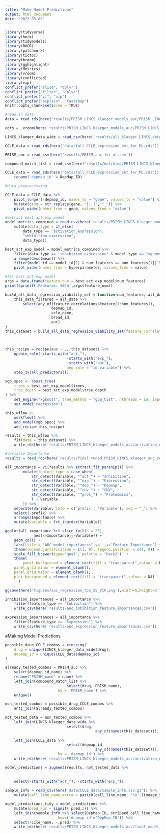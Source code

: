 ```yaml
---
title: "Make Model Predictions"
output: html_document
date: '2022-03-09'
---
```


```r
library(tidyverse)
library(here)
library(tidymodels)
library(ROCR)
library(patchwork)
library(tictoc)
library(broom)
library(gghighlight)
library(Metrics)
library(vroom)
library(conflicted)
library(vip)
conflict_prefer("slice", "dplyr")
conflict_prefer("filter", "dplyr")
conflict_prefer("vi", "vip")
conflict_prefer("explain", "fastshap")
knitr::opts_chunk$set(echo = TRUE)
```


```r
#read in data
data = read_rds(here('results/PRISM_LINCS_klaeger_models_auc/PRISM_LINCS_klaeger_data_for_ml_5000feat_auc.rds.gz'))

cors =  vroom(here('results/PRISM_LINCS_klaeger_models_auc/PRISM_LINCS_klaeger_data_feature_correlations_auc.csv'))

LINCS_klaeger_data_wide = read_csv(here('results/all_klaeger_LINCS_data_for_ml_wide.csv'))

CCLE_data = read_rds(here('data/full_CCLE_expression_set_for_ML.rds'))

PRISM_auc = read_csv(here('results/PRISM_auc_for_ml.csv'))

compound_match_list = read_csv(here('results/matching/PRISM_LINCS_klaeger_drug_matches.csv'))  

CCLE_data = read_rds(here('data/full_CCLE_expression_set_for_ML.rds')) %>% 
	rename('depmap_id' = DepMap_ID)
```

```r
#data preprocessing

CCLE_data = CCLE_data %>% 
	pivot_longer(-depmap_id, names_to = "gene", values_to = "value") %>% 
	mutate(gene = str_replace(gene, "[-;]", "_")) %>% 
	pivot_wider(names_from = gene, values_from = 'value')
```

```r
#extract best act-exp model
model_metrics_combined = read_csv(here('results/PRISM_LINCS_klaeger_models_auc/PRISM_LINCS_klaeger_models_auc_regression_metrics.csv')) %>% 
	mutate(data_type = if_else(
		data_type == "activation_expression",
		"inhibition_expression",
		data_type))

best_act_exp_model = model_metrics_combined %>% 
	filter(data_type == "inhibition_expression" & model_type == "xgboost") %>% 
	arrange(desc(mean)) %>% 
	filter(model_id == model_id[1] & num_features == num_features[1]) %>% 
	pivot_wider(names_from = hyperparameter, values_from = value)
```

```r
#fit best act-exp model 
args = data.frame(feature_num = best_act_exp_model$num_features)
print(sprintf('Features: %02d',args$feature_num))

build_all_data_regression_viability_set = function(num_features, all_data, feature_correlations) {
	this_data_filtered = all_data %>%
		select(any_of(feature_correlations$feature[1:num_features]),
					 depmap_id,
					 ccle_name,
					 broad_id,
					 auc)
}
this_dataset = build_all_data_regression_viability_set(feature_correlations =  cors,
																													 num_features = args$feature_num,
																													 all_data = data)

this_recipe = recipe(auc ~ ., this_dataset) %>%
	update_role(-starts_with("act_"),
							-starts_with("exp_"),
							-starts_with("auc"),
							new_role = "id variable") %>%
	step_zv(all_predictors()) 

xgb_spec <- boost_tree(
	trees = best_act_exp_model$trees, 
	tree_depth = best_act_exp_model$tree_depth                  
) %>% 
	set_engine("xgboost", tree_method = "gpu_hist", nthreads = 16, importance_type = "gain") %>% 
	set_mode("regression")

this_wflow <-
	workflow() %>%
	add_model(xgb_spec) %>%
	add_recipe(this_recipe) 

results = this_wflow %>% 
	fit(data = this_dataset) %>% 
	write_rds(here('results/PRISM_LINCS_klaeger_models_auc/activation_expression/regression/xgboost/final_xgboost_model.rds.gz'), compress = "gz")
```

```r
#Variable Importance
results = read_rds(here('results/final_tuned_PRISM_LINCS_klaeger_auc_regression_model.rds'))

all_importance = vi(results %>% extract_fit_parsnip()) %>%
		mutate(feature_type = case_when(
			str_detect(Variable, "^act_") ~ "Inhibition",
			str_detect(Variable, "^exp_") ~ "Expression",
			str_detect(Variable, "^dep_") ~ "Depmap",
			str_detect(Variable, "^cnv_") ~ "CNV",
			str_detect(Variable, "^prot_") ~ "Proteomics",
			T ~ Variable
		)) %>% 
	separate(Variable, into = c('prefix', 'Variable'), sep = "_") %>% 
	select(-prefix) %>% 
	arrange(Importance) %>%
	mutate(Variable = fct_inorder(Variable))

ggplot(all_importance %>% slice_tail(n = 25), 
			 aes(x=Importance,y=Variable)) + 
	geom_col() +
	labs(title = "AUC model importances",y='',x='Feature Importance') +
	theme(legend.justification = c(1, 0), legend.position = c(1, 0)) +
	scale_fill_brewer(type='qual', palette = "Dark2")  +
	theme(
		panel.background = element_rect(fill = "transparent",colour = NA),
    panel.grid.minor = element_blank(), 
    panel.grid.major = element_blank(),
    plot.background = element_rect(fill = "transparent",colour = NA)
      )

ggsave(here('figures/auc_regression_top_25_VIP.png'),width=5,height=3.75) 
```

```r
inhibition_importances = all_importance %>% 
	filter(feature_type == "Inhibition") %>% 
	write_csv(here('results/auc_inhibition_feature_importances.csv'))

expression_importances = all_importance %>% 
	filter(feature_type == "Expression") %>% 
	write_csv(here('results/auc_expression_feature_importances.csv'))
```

#Making Model Predictions

```r
possible_drug_CCLE_combos = crossing(
	drug = unique(LINCS_klaeger_data_wide$drug),
	depmap_id = unique(CCLE_data$depmap_id)
) 

already_tested_combos = PRISM_auc %>%
	select(depmap_id,name) %>%
	rename("PRISM_name" = name) %>% 
	left_join(compound_match_list %>% 
							select(drug, PRISM_name), 
						by = 'PRISM_name') %>% 
	unique()

non_tested_combos = possible_drug_CCLE_combos %>%
	anti_join(already_tested_combos)

not_tested_data = non_tested_combos %>%
	left_join(LINCS_klaeger_data_wide %>% 
							select(drug,
										 any_of(names(this_dataset))),
																								 by = c('drug')) %>% 
	left_join(CCLE_data %>% 
							select(depmap_id,
										 any_of(names(this_dataset))),
						by = 'depmap_id') %>% 
	write_rds(here('results/PRISM_LINCS_klaeger_models_auc/activation_expression/regression/not_tested_data_xgboost.rds.gz'), compress = "gz")

model_predictions = augment(results, not_tested_data %>% 
																					mutate(ccle_name = NA,
																								 broad_id = NA)) %>% 
	select(-starts_with("act_"), -starts_with("exp_"))
	
sample_info = read_csv(here('data/CCLE_data/sample_info.csv.gz')) %>%
	mutate(cell_line_name_extra = paste0(cell_line_name, "\n",lineage_subtype, "\n",lineage_sub_subtype))

model_predictions_tidy = model_predictions %>%
	mutate(pred_auc = signif(.pred,3)) %>%
	left_join(sample_info %>% select(DepMap_ID, stripped_cell_line_name),
						by=c('depmap_id'='DepMap_ID')) %>% 
	select(-ccle_name, -.pred) %>% 
	write_rds(here('results/PRISM_LINCS_klaeger_models_auc/final_model_predictions_xgboost.csv'), compress = 'gz')
```